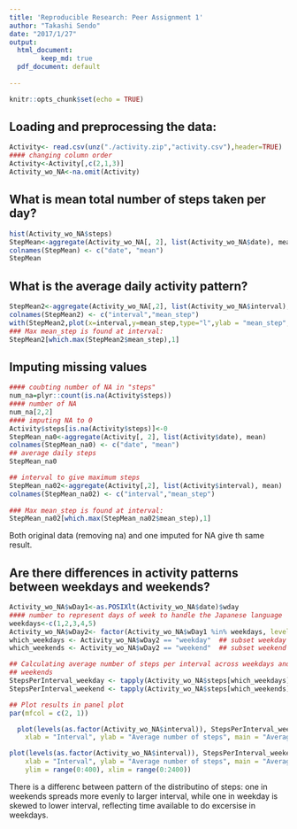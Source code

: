 ```yaml
---
title: 'Reproducible Research: Peer Assignment 1'
author: "Takashi Sendo"
date: "2017/1/27"
output:
  html_document:
        keep_md: true
  pdf_document: default
  
---
```


```r
knitr::opts_chunk$set(echo = TRUE)

```

## Loading and preprocessing the data:

```r
Activity<- read.csv(unz("./activity.zip","activity.csv"),header=TRUE)
#### changing column order
Activity<-Activity[,c(2,1,3)]
Activity_wo_NA<-na.omit(Activity)

```

## What is mean total number of steps taken per day?

```r
hist(Activity_wo_NA$steps)
StepMean<-aggregate(Activity_wo_NA[, 2], list(Activity_wo_NA$date), mean)
colnames(StepMean) <- c("date", "mean")
StepMean
```

## What is the average daily activity pattern?

```r
StepMean2<-aggregate(Activity_wo_NA[,2], list(Activity_wo_NA$interval), mean)
colnames(StepMean2) <- c("interval","mean_step")
with(StepMean2,plot(x=interval,y=mean_step,type="l",ylab = "mean_step",xlab="interval",main="Interval vs. Average Step"))
### Max mean_step is found at interval:
StepMean2[which.max(StepMean2$mean_step),1]
```

## Imputing missing values

```r
#### coubting number of NA in "steps"
num_na=plyr::count(is.na(Activity$steps))
#### number of NA
num_na[2,2]
#### imputing NA to 0
Activity$steps[is.na(Activity$steps)]<-0
StepMean_na0<-aggregate(Activity[, 2], list(Activity$date), mean)
colnames(StepMean_na0) <- c("date", "mean")
## average daily steps
StepMean_na0

## interval to give maximum steps
StepMean_na02<-aggregate(Activity[,2], list(Activity$interval), mean)
colnames(StepMean_na02) <- c("interval","mean_step")
 
### Max mean_step is found at interval:
StepMean_na02[which.max(StepMean_na02$mean_step),1]
```

Both original data (removing na) and one imputed for NA give th same result.

## Are there differences in activity patterns between weekdays and weekends?
```r
Activity_wo_NA$wDay1<-as.POSIXlt(Activity_wo_NA$date)$wday
#### number to represent days of week to handle the Japanese language
weekdays<-c(1,2,3,4,5)
Activity_wo_NA$wDay2<- factor(Activity_wo_NA$wDay1 %in% weekdays, levels=c(FALSE, TRUE), labels=c('weekend','weekday') )
which_weekdays <- Activity_wo_NA$wDay2 == "weekday"  ## subset weekday rows
which_weekends <- Activity_wo_NA$wDay2 == "weekend"  ## subset weekend rows

## Calculating average number of steps per interval across weekdays and
## weekends
StepsPerInterval_weekday <- tapply(Activity_wo_NA$steps[which_weekdays], as.factor(Activity_wo_NA$interval[which_weekdays]),mean, na.rm = T)
StepsPerInterval_weekend <- tapply(Activity_wo_NA$steps[which_weekends], as.factor(Activity_wo_NA$interval[which_weekends]), mean, na.rm = T)

## Plot results in panel plot
par(mfcol = c(2, 1))

  plot(levels(as.factor(Activity_wo_NA$interval)), StepsPerInterval_weekday, type = "l", 
    xlab = "Interval", ylab = "Average number of steps", main = "Average number of steps per interval in weekday", ylim = range(0:400), xlim = range(0:2400))

plot(levels(as.factor(Activity_wo_NA$interval)), StepsPerInterval_weekend, type = "l", 
    xlab = "Interval", ylab = "Average number of steps", main = "Average number of steps per interval in weekend", 
    ylim = range(0:400), xlim = range(0:2400))


```

There is a differenc between pattern of the distributino of steps: one in weekends spreads more evenly to larger interval, while one in weekday is skewed to lower interval, reflecting time available to do excersise in weekdays.